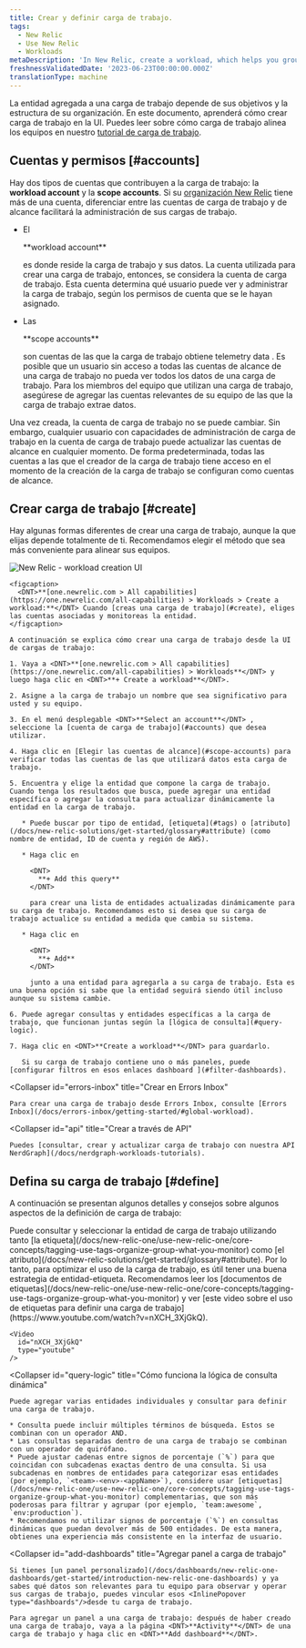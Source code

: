```yaml
---
title: Crear y definir carga de trabajo.
tags:
  - New Relic
  - Use New Relic
  - Workloads
metaDescription: 'In New Relic, create a workload, which helps you group together monitored entities that are related.'
freshnessValidatedDate: '2023-06-23T00:00:00.000Z'
translationType: machine
---
```


La entidad agregada a una carga de trabajo depende de sus objetivos y la estructura de su organización. En este documento, aprenderá cómo crear carga de trabajo en la UI. Puedes leer sobre cómo carga de trabajo alinea los equipos en nuestro [tutorial de carga de trabajo](/docs/tutorial-peak-demand/organize-data-workloads).

## Cuentas y permisos [#accounts]

Hay dos tipos de cuentas que contribuyen a la carga de trabajo: la <DNT>**workload account**</DNT> y la <DNT>**scope accounts**</DNT>. Si su [organización New Relic](/docs/accounts/accounts-billing/account-structure/new-relic-account-structure) tiene más de una cuenta, diferenciar entre las cuentas de carga de trabajo y de alcance facilitará la administración de sus cargas de trabajo.

* El

  <DNT>
    **workload account**
  </DNT>

  es donde reside la carga de trabajo y sus datos. La cuenta utilizada para crear una carga de trabajo, entonces, se considera la cuenta de carga de trabajo. Esta cuenta determina qué usuario puede ver y administrar la carga de trabajo, según los permisos de cuenta que se le hayan asignado.

* Las

  <DNT>
    **scope accounts**
  </DNT>

  son cuentas de las que la carga de trabajo obtiene telemetry data . Es posible que un usuario sin acceso a todas las cuentas de alcance de una carga de trabajo no pueda ver todos los datos de una carga de trabajo. Para los miembros del equipo que utilizan una carga de trabajo, asegúrese de agregar las cuentas relevantes de su equipo de las que la carga de trabajo extrae datos.

Una vez creada, la cuenta de carga de trabajo no se puede cambiar. Sin embargo, cualquier usuario con capacidades de administración de carga de trabajo en la cuenta de carga de trabajo puede actualizar las cuentas de alcance en cualquier momento. De forma predeterminada, todas las cuentas a las que el creador de la carga de trabajo tiene acceso en el momento de la creación de la carga de trabajo se configuran como cuentas de alcance.

## Crear carga de trabajo [#create]

Hay algunas formas diferentes de crear una carga de trabajo, aunque la que elijas depende totalmente de ti. Recomendamos elegir el método que sea más conveniente para alinear sus equipos.

<CollapserGroup>
  <Collapser
    id="UI"
    title="Crear una carga de trabajo en la UI"
  >
    <img
      title="new-relic-create-workload.png"
      alt="New Relic - workload creation UI"
      src="/images/workloads_screenshot-full_create-workload.webp"
    />

    <figcaption>
      <DNT>**[one.newrelic.com > All capabilities](https://one.newrelic.com/all-capabilities) > Workloads > Create a workload:**</DNT> Cuando [creas una carga de trabajo](#create), eliges las cuentas asociadas y monitoreas la entidad.
    </figcaption>

    A continuación se explica cómo crear una carga de trabajo desde la UI de cargas de trabajo:

    1. Vaya a <DNT>**[one.newrelic.com > All capabilities](https://one.newrelic.com/all-capabilities) > Workloads**</DNT> y luego haga clic en <DNT>**+ Create a workload**</DNT>.

    2. Asigne a la carga de trabajo un nombre que sea significativo para usted y su equipo.

    3. En el menú desplegable <DNT>**Select an account**</DNT> , seleccione la [cuenta de carga de trabajo](#accounts) que desea utilizar.

    4. Haga clic en [Elegir las cuentas de alcance](#scope-accounts) para verificar todas las cuentas de las que utilizará datos esta carga de trabajo.

    5. Encuentra y elige la entidad que compone la carga de trabajo. Cuando tenga los resultados que busca, puede agregar una entidad específica o agregar la consulta para actualizar dinámicamente la entidad en la carga de trabajo.

       * Puede buscar por tipo de entidad, [etiqueta](#tags) o [atributo](/docs/new-relic-solutions/get-started/glossary#attribute) (como nombre de entidad, ID de cuenta y región de AWS).

       * Haga clic en

         <DNT>
           **+ Add this query**
         </DNT>

         para crear una lista de entidades actualizadas dinámicamente para su carga de trabajo. Recomendamos esto si desea que su carga de trabajo actualice su entidad a medida que cambia su sistema.

       * Haga clic en

         <DNT>
           **+ Add**
         </DNT>

         junto a una entidad para agregarla a su carga de trabajo. Esta es una buena opción si sabe que la entidad seguirá siendo útil incluso aunque su sistema cambie.

    6. Puede agregar consultas y entidades específicas a la carga de trabajo, que funcionan juntas según la [lógica de consulta](#query-logic).

    7. Haga clic en <DNT>**Create a workload**</DNT> para guardarlo.

       Si su carga de trabajo contiene uno o más paneles, puede [configurar filtros en esos enlaces dashboard ](#filter-dashboards).
  </Collapser>

  <Collapser
    id="errors-inbox"
    title="Crear en Errors Inbox"
  >
    Para crear una carga de trabajo desde Errors Inbox, consulte [Errors Inbox](/docs/errors-inbox/getting-started/#global-workload).
  </Collapser>

  <Collapser
    id="api"
    title="Crear a través de API"
  >
    Puedes [consultar, crear y actualizar carga de trabajo con nuestra API NerdGraph](/docs/nerdgraph-workloads-tutorials).
  </Collapser>
</CollapserGroup>

## Defina su carga de trabajo [#define]

A continuación se presentan algunos detalles y consejos sobre algunos aspectos de la definición de carga de trabajo:

<CollapserGroup>
  <Collapser
    id="tags"
    title="Utilice etiqueta para definir el contenido de la carga de trabajo"
  >
    Puede consultar y seleccionar la entidad de carga de trabajo utilizando tanto [la etiqueta](/docs/new-relic-one/use-new-relic-one/core-concepts/tagging-use-tags-organize-group-what-you-monitor) como [el atributo](/docs/new-relic-solutions/get-started/glossary#attribute). Por lo tanto, para optimizar el uso de la carga de trabajo, es útil tener una buena estrategia de entidad-etiqueta. Recomendamos leer los [documentos de etiquetas](/docs/new-relic-one/use-new-relic-one/core-concepts/tagging-use-tags-organize-group-what-you-monitor) y ver [este video sobre el uso de etiquetas para definir una carga de trabajo](https://www.youtube.com/watch?v=nXCH_3XjGkQ).

    <Video
      id="nXCH_3XjGkQ"
      type="youtube"
    />
  </Collapser>

  <Collapser
    id="query-logic"
    title="Cómo funciona la lógica de consulta dinámica"
  >
    Puede agregar varias entidades individuales y consultar para definir una carga de trabajo.

    * Consulta puede incluir múltiples términos de búsqueda. Estos se combinan con un operador AND.
    * Las consultas separadas dentro de una carga de trabajo se combinan con un operador de quirófano.
    * Puede ajustar cadenas entre signos de porcentaje (`%`) para que coincidan con subcadenas exactas dentro de una consulta. Si usa subcadenas en nombres de entidades para categorizar esas entidades (por ejemplo, `<team>-<env>-<appName>`), considere usar [etiquetas](/docs/new-relic-one/use-new-relic-one/core-concepts/tagging-use-tags-organize-group-what-you-monitor) complementarias, que son más poderosas para filtrar y agrupar (por ejemplo, `team:awesome`, `env:production`).
    * Recomendamos no utilizar signos de porcentaje (`%`) en consultas dinámicas que puedan devolver más de 500 entidades. De esta manera, obtienes una experiencia más consistente en la interfaz de usuario.
  </Collapser>

  <Collapser
    id="add-dashboards"
    title="Agregar panel a carga de trabajo"
  >
    Si tienes [un panel personalizado](/docs/dashboards/new-relic-one-dashboards/get-started/introduction-new-relic-one-dashboards) y ya sabes qué datos son relevantes para tu equipo para observar y operar sus cargas de trabajo, puedes vincular esos <InlinePopover type="dashboards"/>desde tu carga de trabajo.

    Para agregar un panel a una carga de trabajo: después de haber creado una carga de trabajo, vaya a la página <DNT>**Activity**</DNT> de una carga de trabajo y haga clic en <DNT>**Add dashboard**</DNT>.
  </Collapser>
</CollapserGroup>
